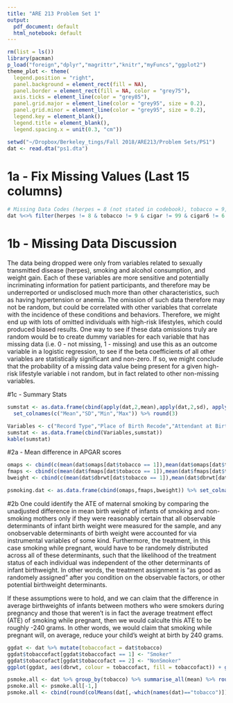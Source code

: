 ```yaml
---
title: "ARE 213 Problem Set 1"
output:
  pdf_document: default
  html_notebook: default
---
```


```r
rm(list = ls())
library(pacman)
p_load("foreign","dplyr","magrittr","knitr","myFuncs","ggplot2")
theme_plot <- theme(
  legend.position = "right",
  panel.background = element_rect(fill = NA),
  panel.border = element_rect(fill = NA, color = "grey75"),
  axis.ticks = element_line(color = "grey85"),
  panel.grid.major = element_line(color = "grey95", size = 0.2),
  panel.grid.minor = element_line(color = "grey95", size = 0.2),
  legend.key = element_blank(),
  legend.title = element_blank(),
  legend.spacing.x = unit(0.3, "cm"))

setwd("~/Dropbox/Berkeley_tings/Fall 2018/ARE213/Problem Sets/PS1")
dat <- read.dta("ps1.dta")
```

# 1a - Fix Missing Values (Last 15 columns)
```r
# Missing Data Codes (herpes = 8 (not stated in codebook), tobacco = 9, cigar = 99, cigar6 = 6, alcohol = 9, drink = 99, drink5 = 5, wgain = 99)
dat %<>% filter(herpes != 8 & tobacco != 9 & cigar != 99 & cigar6 != 6 & alcohol != 9 & drink != 99 & drink5 != 5 & wgain != 99)
```

# 1b - Missing Data Discussion
The data being dropped were only from variables related to sexually transmitted disease (herpes), smoking and alcohol consumption, and weight gain.  Each of these variables are more sensitive and potentially incriminating information for patient participants, and therefore may be underreported or undisclosed much more than other characteristics, such as having hypertension or anemia.  The omission of such data therefore may not be random, but could be correlated with other variables that correlate with the incidence of these conditions and behaviors.  Therefore, we might end up with lots of omitted individuals with high-risk lifestyles, which could produced biased results. One way to see if these data omissions truly are random would be to create dummy variables for each variable that has missing data (i.e. 0 - not missing, 1 - missing) and use this as an outcome variable in a logistic regression, to see if the beta coefficients of all other variables are statistically significant and non-zero. If so, we might conclude that the probability of a missing data value being present for a given high-risk lifestyle variable i not random, but in fact related to other non-missing variables.

#1c - Summary Stats
```r
sumstat <- as.data.frame(cbind(apply(dat,2,mean),apply(dat,2,sd), apply(dat,2,min), apply(dat,2,max))) %>%
  set_colnames(c("Mean","SD","Min","Max")) %>% round(3)

Variables <- c("Record Type","Place of Birth Recode","Attendant at Birth","Population of County of Occurence","State of Residence (FIPS)","Age of Mother","Hispanic Origin of Mother","Race of Mother Recode","Education of Mother Detail","Marital Status of Mother","Adequacy of Care Recode","Number of Live Births, Now Living","Detail Live Birth Order","Detail Total Birth Order","Total Birth Order Recode","Detail Month of Pregnancy Prenatal Care Began","Total Number of Prenatal Visits","Interval Since Last Live Birth","Interval Since Last Live Birth Recode","Age of Father","Hispanic Origin of Father","Education of Father Detail","Month of Birth","Day of Week of Birth","Gestation - Detail in Weeks","Sex","Birth Weight - Detail in Grams","Plurality","One Minute APGAR Score","Five Minute APGAR Score","Clinical Estimate of Gestation","Method of Delivery Recode","Anemia","Cardiac Disease","Acute or Chronic Lung Disease","Diabetes","Genital Herpes","Chronic Hypertension","Pregnancy-Associated Hypertension","Previous Infant 4000+ Grams","Previous Preterm or Small-for-Gestational-Age Infant","Tobacco Use During Pregnancy","Average Number of Cigarettes per Day","Average Number of Cigarettes per Day Recode","Alcohol Use During Pregnancy","Average Number of Drinks per Week","Average Number of Drinks per Week Recode","Weight Gain in Pounds")
sumstat <- as.data.frame(cbind(Variables,sumstat))
kable(sumstat)
```

#2a - Mean difference in APGAR scores
```r
omaps <- cbind(c(mean(dat$omaps[dat$tobacco == 1]),mean(dat$omaps[dat$tobacco == 2])))
fmaps <- cbind(c(mean(dat$fmaps[dat$tobacco == 1]),mean(dat$fmaps[dat$tobacco == 2])))
bweight <- cbind(c(mean(dat$dbrwt[dat$tobacco == 1]),mean(dat$dbrwt[dat$tobacco == 2])))

psmoking.dat <- as.data.frame(cbind(omaps,fmaps,bweight)) %>% set_colnames(c("One-Minute APGAR Score", "Five-Minute APGAR Score", "Birthweight")) %>% set_rownames(c("Smoking While Pregnant", "No Smoking While Pregnant"))
```

#2b
One could identify the ATE of maternal smoking by comparing the unadjusted difference in mean birth weight of infants of smoking and non-smoking mothers only if they were reasonably certain that all observable determinants of infant birth weight were measured for the sample, and any onobservable determinants of birth weight were accounted for via instrumental variables of some kind.  Furthermore, the treatment, in this case smoking while pregnant, would have to be randomely distributed across all of these determinants, such that the likelihood of the treatment status of each individual was independent of the other determinants of infant birthweight.  In other words, the treatment assignment is "as good as randomely assigned" after you condition on the observable factors, or other potential birthweight determinants.

If these assumptions were to hold, and we can claim that the difference in average birthweights of infants between mothers who were smokers during pregnancy and those that weren't is in fact the average treatment effect (ATE) of smoking while pregnant, then we would calculte this ATE to be roughly -240 grams.  In other words, we would claim that smoking while pregnant will, on average, reduce your child's weight at birth by 240 grams.
```r
ggdat <- dat %>% mutate(tobaccofact = dat$tobacco)
ggdat$tobaccofact[ggdat$tobaccofact == 1] <- "Smoker"
ggdat$tobaccofact[ggdat$tobaccofact == 2] <- "NonSmoker"
ggplot(ggdat, aes(dbrwt, colour = tobaccofact, fill = tobaccofact)) + geom_density(alpha = 0.1) + theme_plot + xlab("Birthweight (grams)") + geom_vline(xintercept = psmoking.dat$Birthweight[1], linetype = 'dashed', color = "#ba0000") + geom_vline(xintercept = psmoking.dat$Birthweight[2], linetype = 'dashed', color = "#138400") + scale_color_manual(values = c("#138400","#ba0000")) + scale_fill_manual(values = c("#4cd136","#ff7575")) + ggtitle("Distribution of Infant Birthweights by Maternal Smoking Habits")

```

```r
psmoke.all <- dat %>% group_by(tobacco) %>% summarise_all(mean) %>% round(3) %>% t() 
psmoke.all <- psmoke.all[-1,]
psmoke.all <- cbind(round(colMeans(dat[,-which(names(dat)=="tobacco")]),3),psmoke.all) %>% set_colnames(c("Average", "Smoker", "Non Smoker")) %>% as.data.frame()
                    

```

